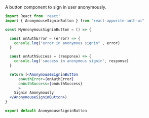 A button component to sign in user anonymously.

```jsx
import React from 'react'
import { AnonymouseSigninButton } from "react-appwrite-auth-ui"

const MyAnonymousSigninButton = () => {

  const onAuthError = (error) => {
    console.log("error in anonymous signin" , error)
  }

  const onAuthSuccess = (response) => {
    console.log('success in anonymous signin', response)
  }

  return (<AnonymouseSigninButton 
      onAuthError={onAuthError}
      onAuthSuccess={onAuthSuccess}
      >
    Signin Anonymously
  </AnonymouseSigninButton>)
}

export default AnonymouseSigninButton
```